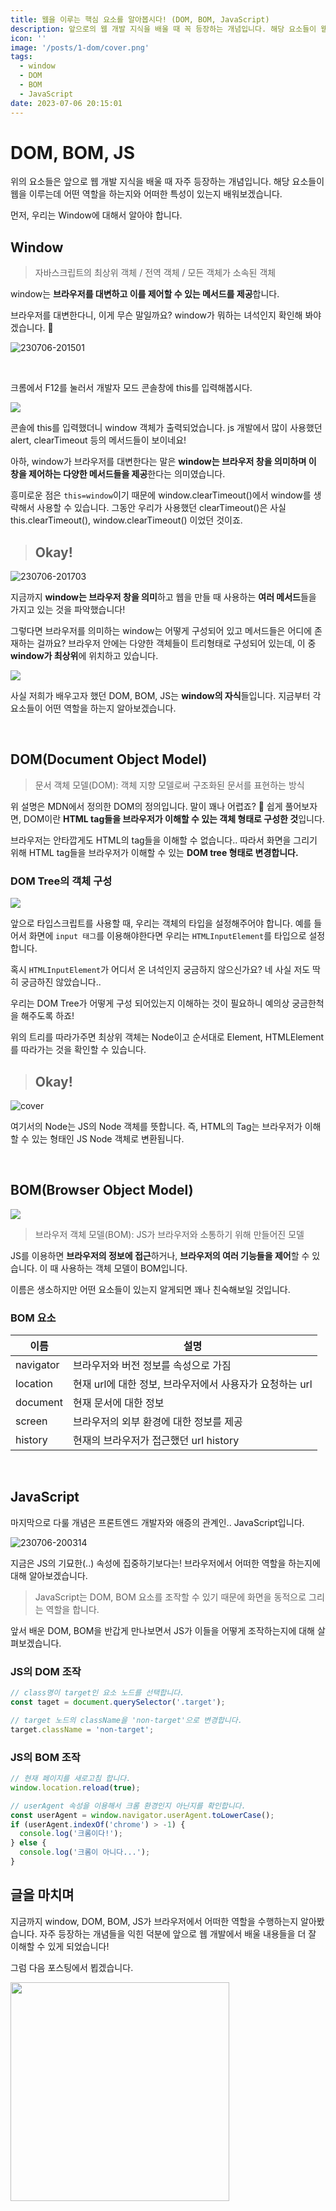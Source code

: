 ```yaml
---
title: 웹을 이루는 핵심 요소를 알아봅시다! (DOM, BOM, JavaScript)
description: 앞으로의 웹 개발 지식을 배울 때 꼭 등장하는 개념입니다. 해당 요소들이 웹을 만드는데 어떻게 쓰이는지 알아봅시다!
icon: ''
image: '/posts/1-dom/cover.png'
tags:
  - window
  - DOM
  - BOM
  - JavaScript
date: 2023-07-06 20:15:01
---
```


# DOM, BOM, JS

위의 요소들은 앞으로 웹 개발 지식을 배울 때 자주 등장하는 개념입니다.
해당 요소들이 웹을 이루는데 어떤 역할을 하는지와 어떠한 특성이 있는지 배워보겠습니다.

먼저, 우리는 Window에 대해서 알아야 합니다.

## Window

> 자바스크립트의 최상위 객체 / 전역 객체 / 모든 객체가 소속된 객체

window는 **브라우저를 대변하고 이를 제어할 수 있는 메서드를 제공**합니다.

브라우저를 대변한다니, 이게 무슨 말일까요? window가 뭐하는 녀석인지 확인해 봐야겠습니다. 🧐

![230706-201501](/posts/1-dom/230706-201501.png)

<br />

크롬에서 F12를 눌러서 개발자 모드 콘솔창에 this를 입력해봅시다.

![](https://velog.velcdn.com/images/soopy368/post/b49c3b17-b668-4f97-aa65-0ed25d55bf14/image.png)

콘솔에 this를 입력했더니 window 객체가 출력되었습니다.
js 개발에서 많이 사용했던 alert, clearTimeout 등의 메서드들이 보이네요!

아하, window가 브라우저를 대변한다는 말은
**window는 브라우저 창을 의미하며 이 창을 제어하는 다양한 메서드들을 제공**한다는 의미였습니다.

흥미로운 점은 `this=window`이기 때문에 window.clearTimeout()에서 window를 생략해서 사용할 수 있습니다.
그동안 우리가 사용했던 clearTimeout()은 사실 this.clearTimeout(), window.clearTimeout() 이었던 것이죠.

> ## Okay!

![230706-201703](/posts/1-dom/230706-201703.png)

지금까지 **window는 브라우저 창을 의미**하고 웹을 만들 때 사용하는 **여러 메서드**들을 가지고 있는 것을 파악했습니다!

그렇다면 브라우저를 의미하는 window는 어떻게 구성되어 있고 메서드들은 어디에 존재하는 걸까요?
브라우저 안에는 다양한 객체들이 트리형태로 구성되어 있는데, 이 중 **window가 최상위**에 위치하고 있습니다.

![](https://velog.velcdn.com/images/soopy368/post/7d285e93-3618-4921-a659-30cae6d40efd/image.png)

사실 저희가 배우고자 했던 DOM, BOM, JS는 **window의 자식**들입니다.
지금부터 각 요소들이 어떤 역할을 하는지 알아보겠습니다.

<br />

## DOM(Document Object Model)

> 문서 객체 모델(DOM): 객체 지향 모델로써 구조화된 문서를 표현하는 방식

위 설명은 MDN에서 정의한 DOM의 정의입니다. 말이 꽤나 어렵죠? 🤯
쉽게 풀어보자면, DOM이란 **HTML tag들을 브라우저가 이해할 수 있는 객체 형태로 구성한 것**입니다.

브라우저는 안타깝게도 HTML의 tag들을 이해할 수 없습니다..
따라서 화면을 그리기 위해 HTML tag들을 브라우저가 이해할 수 있는 **DOM tree 형태로 변경합니다.**

### DOM Tree의 객체 구성

![](https://velog.velcdn.com/images/soopy368/post/b9bfe36b-9d37-468c-92c8-6d7670a50673/image.png)

앞으로 타입스크립트를 사용할 때, 우리는 객체의 타입을 설정해주어야 합니다.
예를 들어서 화면에 `input 태그`를 이용해야한다면 우리는 `HTMLInputElement`를 타입으로 설정합니다.

혹시 `HTMLInputElement`가 어디서 온 녀석인지 궁금하지 않으신가요?
네 사실 저도 딱히 궁금하진 않았습니다..

우리는 DOM Tree가 어떻게 구성 되어있는지 이해하는 것이 필요하니 예의상 궁금한척을 해주도록 하죠!

위의 트리를 따라가주면 최상위 객체는 Node이고 순서대로 Element, HTMLElement를 따라가는 것을 확인할 수 있습니다.

> ## Okay!

![cover](/posts/1-dom/cover.png)

여기서의 Node는 JS의 Node 객체를 뜻합니다.
즉, HTML의 Tag는 브라우저가 이해할 수 있는 형태인 JS Node 객체로 변환됩니다.

<br />

## BOM(Browser Object Model)

![](https://velog.velcdn.com/images/soopy368/post/4929d568-a523-4e60-8471-727012e483b1/image.jpeg)

> 브라우저 객체 모델(BOM): JS가 브라우저와 소통하기 위해 만들어진 모델

JS를 이용하면 **브라우저의 정보에 접근**하거나, **브라우저의 여러 기능들을 제어**할 수 있습니다.
이 때 사용하는 객체 모델이 BOM입니다.

이름은 생소하지만 어떤 요소들이 있는지 알게되면 꽤나 친숙해보일 것입니다.

### BOM 요소

| 이름      | 설명                                                     |
| --------- | -------------------------------------------------------- |
| navigator | 브라우저와 버전 정보를 속성으로 가짐                     |
| location  | 현재 url에 대한 정보, 브라우저에서 사용자가 요청하는 url |
| document  | 현재 문서에 대한 정보                                    |
| screen    | 브라우저의 외부 환경에 대한 정보를 제공                  |
| history   | 현재의 브라우저가 접근했던 url history                   |

<br />

## JavaScript

마지막으로 다룰 개념은
프론트엔드 개발자와 애증의 관계인.. JavaScript입니다.

![230706-200314](/posts/1-dom/230706-200314.png)

지금은 JS의 기묘한(..) 속성에 집중하기보다는! 브라우저에서 어떠한 역할을 하는지에 대해 알아보겠습니다.

> JavaScript는 DOM, BOM 요소를 조작할 수 있기 때문에 화면을 동적으로 그리는 역할을 합니다.

앞서 배운 DOM, BOM을 반갑게 만나보면서 JS가 이들을 어떻게 조작하는지에 대해 살펴보겠습니다.

### JS의 DOM 조작

```javascript
// class명이 target인 요소 노드를 선택합니다.
const taget = document.querySelector('.target');

// target 노드의 className을 'non-target'으로 변경합니다.
target.className = 'non-target';
```

### JS의 BOM 조작

```javascript
// 현재 페이지를 새로고침 합니다.
window.location.reload(true);

// userAgent 속성을 이용해서 크롬 환경인지 아닌지를 확인합니다.
const userAgent = window.navigator.userAgent.toLowerCase();
if (userAgent.indexOf('chrome') > -1) {
  console.log('크롬이다!');
} else {
  console.log('크롬이 아니다...');
}
```

## 글을 마치며

지금까지 window, DOM, BOM, JS가 브라우저에서 어떠한 역할을 수행하는지 알아봤습니다.
자주 등장하는 개념들을 익힌 덕분에 앞으로 웹 개발에서 배울 내용들을 더 잘 이해할 수 있게 되었습니다!

그럼 다음 포스팅에서 뵙겠습니다.

<img src="/posts/1-dom/230707-042112.png" width="350" />
